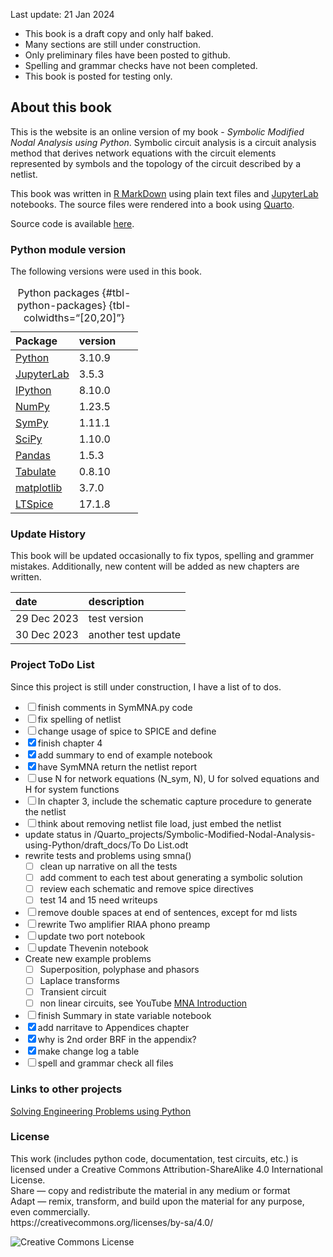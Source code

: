 :::{.callout-warning}  
Last update: 21 Jan 2024

- This book is a draft copy and only half baked.
- Many sections are still under construction.
- Only preliminary files have been posted to github.
- Spelling and grammar checks have not been completed.
- This book is posted for testing only.  
:::    

## About this book {.unnumbered}
This is the website is an online version of my book - *Symbolic Modified Nodal Analysis using Python*. Symbolic circuit analysis is a circuit analysis method that derives network equations with the circuit elements represented by symbols and the topology of the circuit described by a netlist.

This book was written in [R MarkDown](https://rmarkdown.rstudio.com/) using plain text files and [JupyterLab](https://jupyter.org/) notebooks. The source files were rendered into a book using [Quarto](https://quarto.org/).

Source code is available [here](https://github.com/Tiburonboy/Symbolic-modified-nodal-analysis).

### Python module version
The following versions were used in this book.

| Package | version |
|:---|:---|
| [Python](https://www.python.org/) | 3.10.9 |
| [JupyterLab](https://jupyterlab.readthedocs.io/en/latest/) |3.5.3 |
| [IPython](https://ipython.org/) | 8.10.0 |
| [NumPy](https://numpy.org/) | 1.23.5 |
| [SymPy](https://www.sympy.org/) | 1.11.1 |
| [SciPy](https://scipy.org/) | 1.10.0 |
| [Pandas](https://pandas.pydata.org/) | 1.5.3 |
| [Tabulate](https://pypi.org/project/tabulate/) | 0.8.10 |
| [matplotlib](https://matplotlib.org/) | 3.7.0 |
| [LTSpice](https://www.analog.com/en/design-center/design-tools-and-calculators/ltspice-simulator.html) | 17.1.8 |
: Python packages {#tbl-python-packages} {tbl-colwidths="[20,20]"}

### Update History
This book will be updated occasionally to fix typos, spelling and grammer mistakes. Additionally, new content will be added as new chapters are written.

| date | description |
|:---------|:------------|
| 29 Dec 2023 | test version |
| 30 Dec 2023 | another test update |

### Project ToDo List
Since this project is still under construction, I have a list of to dos.

- [ ] finish comments in SymMNA.py code
- [ ] fix spelling of netlist
- [ ] change usage of spice to SPICE and define
- [x] finish chapter 4
- [x] add summary to end of example notebook
- [x] have SymMNA return the netlist report
- [ ] use N for network equations (N_sym, N), U for solved equations and H for system functions
- [ ] In chapter 3, include the schematic capture procedure to generate the netlist
- [ ] think about removing netlist file load, just embed the netlist
- update status in /Quarto_projects/Symbolic-Modified-Nodal-Analysis-using-Python/draft_docs/To Do List.odt
- rewrite tests and problems using smna()
  - [ ] clean up narrative on all the tests
  - [ ] add comment to each test about generating a symbolic solution
  - [ ] review each schematic and remove spice directives  
  - [ ] test 14 and 15 need writeups
- [ ] remove double spaces at end of sentences, except for md lists
- [ ] rewrite Two amplifier RIAA phono preamp
- [ ] update two port notebook
- [ ] update Thevenin notebook
- Create new example problems
  - [ ] Superposition, polyphase and phasors
  - [ ] Laplace transforms
  - [ ] Transient circuit
  - [ ] non linear circuits, see YouTube [MNA Introduction](https://www.youtube.com/watch?v=BPapfxzwsmI&list=PLlsTHbFeR7v0QG8Q4l6oc7d---eKKSKTz)
- [ ] finish Summary in state variable notebook
- [x] add narritave to Appendices chapter
- [x] why is 2nd order BRF in the appendix?
- [x] make change log a table
- [ ] spell and grammar check all files

### Links to other projects
[Solving Engineering Problems using Python](https://tiburonboy.github.io/Solving-Engineering-Problems-using-Python/)

### License
This work (includes python code, documentation, test circuits, etc.) is licensed under a Creative Commons Attribution-ShareAlike 4.0 International License.  
Share — copy and redistribute the material in any medium or format  
Adapt — remix, transform, and build upon the material for any purpose, even commercially.  
https://creativecommons.org/licenses/by-sa/4.0/  

<img alt="Creative Commons License" style="border-width:0" src="https://i.creativecommons.org/l/by-sa/4.0/88x31.png" />


